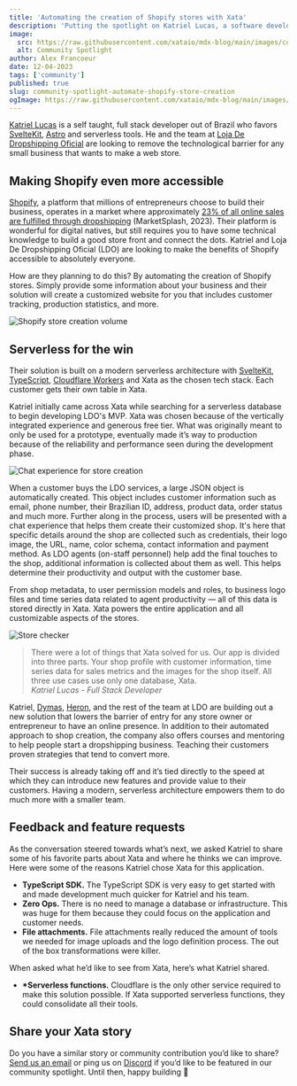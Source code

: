```yaml
---
title: 'Automating the creation of Shopify stores with Xata'
description: 'Putting the spotlight on Katriel Lucas, a software developer from Brazil, who is dramatically simplifying Shopify store creation for small business owners.'
image:
  src: https://raw.githubusercontent.com/xataio/mdx-blog/main/images/community-spotlight-automate-shopify-store-creation.jpg
  alt: Community Spotlight
author: Alex Francoeur
date: 12-04-2023
tags: ['community']
published: true
slug: community-spotlight-automate-shopify-store-creation
ogImage: https://raw.githubusercontent.com/xataio/mdx-blog/main/images/community-spotlight-automate-shopify-store-creation.jpg
---
```


[Katriel Lucas](https://github.com/katriellucas) is a self taught, full stack developer out of Brazil who favors [SvelteKit](https://kit.svelte.dev/), [Astro](https://astro.build/) and serverless tools. He and the team at [Loja De Dropshipping Oficial](https://lojadedropshipping.com.br/) are looking to remove the technological barrier for any small business that wants to make a web store.

## Making Shopify even more accessible

[Shopify](https://www.shopify.com/), a platform that millions of entrepreneurs choose to build their business, operates in a market where approximately [23% of all online sales are fulfilled through dropshipping](https://marketsplash.com/dropshipping-statistics/) (MarketSplash, 2023). Their platform is wonderful for digital natives, but still requires you to have some technical knowledge to build a good store front and connect the dots. Katriel and Loja De Dropshipping Oficial (LDO) are looking to make the benefits of Shopify accessible to absolutely everyone.

How are they planning to do this? By automating the creation of Shopify stores. Simply provide some information about your business and their solution will create a customized website for you that includes customer tracking, production statistics, and more.

![Shopify store creation volume](/images/cs-spotify-01.png)

## Serverless for the win

Their solution is built on a modern serverless architecture with [SvelteKit](https://kit.svelte.dev/), [TypeScript](https://www.typescriptlang.org/), [Cloudflare Workers](https://workers.cloudflare.com/) and Xata as the chosen tech stack. Each customer gets their own table in Xata.

Katriel initially came across Xata while searching for a serverless database to begin developing LDO's MVP. Xata was chosen because of the vertically integrated experience and generous free tier. What was originally meant to only be used for a prototype, eventually made it’s way to production because of the reliability and performance seen during the development phase.

![Chat experience for store creation](/images/cs-spotify-02.png)

When a customer buys the LDO services, a large JSON object is automatically created. This object includes customer information such as email, phone number, their Brazilian ID, address, product data, order status and much more. Further along in the process, users will be presented with a chat experience that helps them create their customized shop. It's here that specific details around the shop are collected such as credentials, their logo image, the URL, name, color schema, contact information and payment method. As LDO agents (on-staff personnel) help add the final touches to the shop, additional information is collected about them as well. This helps determine their productivity and output with the customer base.

From shop metadata, to user permission models and roles, to business logo files and time series data related to agent productivity — all of this data is stored directly in Xata. Xata powers the entire application and all customizable aspects of the stores.

![Store checker](/images/cs-spotify-03.png)

> There were a lot of things that Xata solved for us. Our app is divided into three parts. Your shop profile with customer information, time series data for sales metrics and the images for the shop itself. All three use cases use only one database, Xata.\
> _Katriel Lucas - Full Stack Developer_

Katriel, [Dymas](https://github.com/dymas), [Heron](https://github.com/HeronNepomuceno), and the rest of the team at LDO are building out a new solution that lowers the barrier of entry for any store owner or entrepreneur to have an online presence. In addition to their automated approach to shop creation, the company also offers courses and mentoring to help people start a dropshipping business. Teaching their customers proven strategies that tend to convert more.

Their success is already taking off and it’s tied directly to the speed at which they can introduce new features and provide value to their customers. Having a modern, serverless architecture empowers them to do much more with a smaller team.

## Feedback and feature requests

As the conversation steered towards what’s next, we asked Katriel to share some of his favorite parts about Xata and where he thinks we can improve. Here were some of the reasons Katriel chose Xata for this application.

- **TypeScript SDK.** The TypeScript SDK is very easy to get started with and made development much quicker for Katriel and his team.
- **Zero Ops.** There is no need to manage a database or infrastructure. This was huge for them because they could focus on the application and customer needs.
- **File attachments.** File attachments really reduced the amount of tools we needed for image uploads and the logo definition process. The out of the box transformations were killer.

When asked what he’d like to see from Xata, here’s what Katriel shared.

- **\*Serverless functions.** Cloudflare is the only other service required to make this solution possible. If Xata supported serverless functions, they could consolidate all their tools.

## Share your Xata story

Do you have a similar story or community contribution you’d like to share? [Send us an email](mailto:communityspotlight@xata.io) or ping us on [Discord](https://xata.io/discord) if you’d like to be featured in our community spotlight. Until then, happy building 🦋
